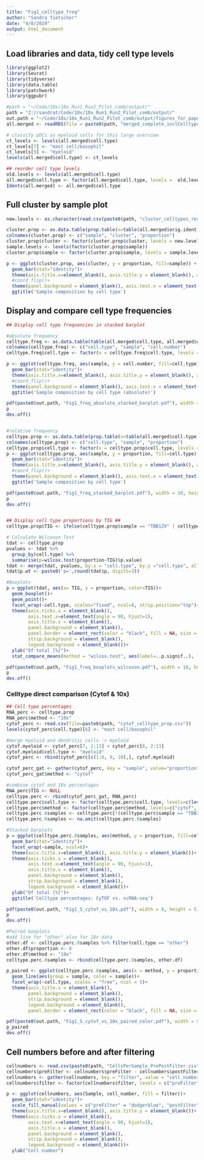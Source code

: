 ```yaml
---
title: "Fig1_celltype_freq"
author: "Sandra Tietscher"
date: "4/8/2020"
output: html_document
---
```


## Load libraries and data, tidy cell type levels

```r
library(ggplot2)
library(Seurat)
library(tidyverse)
library(data.table)
library(patchwork)
library(ggpubr)

#path = "~/Code/10x/10x_Run1_Run2_Pilot_comb/output/"
path = "Z://sandrat/Code/10x/10x_Run1_Run2_Pilot_comb/output/"
out.path = "~/Code/10x/10x_Run1_Run2_Pilot_comb/output/figures_for_paper/" 
all.merged <- readRDS(file = paste0(path, "merged_complete_inclCelltype.rds"))

# classify pDCs as myeloid cells for this large overview
ct_levels <- levels(all.merged$cell.type)
ct_levels[7] <- "mast cell/basophil"
ct_levels[9] <- "myeloid"
levels(all.merged$cell.type) <- ct_levels

## reorder cell type levels
old.levels <- levels(all.merged$cell.type)
all.merged$cell.type <- factor(all.merged$cell.type, levels =  old.levels[c(6,4,3,1,2,5,7,8)])
Idents(all.merged) <- all.merged$cell.type
```

## Full cluster by sample plot

```r
new.levels <- as.character(read.csv(paste0(path, "cluster_celltypes_res2_v2.csv"))[,1])

cluster.prop <- as.data.table(prop.table(x=table(all.merged$orig.ident,all.merged$SCT_snn_res.2), margin=2))
colnames(cluster.prop) <- c("sample", "cluster", "proportion")
cluster.prop$cluster <- factor(cluster.prop$cluster, levels = new.levels)
sample.levels <- levels(factor(cluster.prop$sample))
cluster.prop$sample <- factor(cluster.prop$sample, levels = sample.levels[c(1,5:9,14,2:4,10:13)])

p <- ggplot(cluster.prop, aes(cluster, y = proportion, fill=sample)) +
  geom_bar(stat="identity")+
  theme(axis.title.x=element_blank(), axis.title.y = element_blank(), axis.ticks.x = element_blank())+
  #coord_flip()+
  theme(panel.background = element_blank(), axis.text.x = element_text(angle = 90, hjust=1))+
  ggtitle('Sample composition by cell type')
```


## Display and compare cell type frequencies

```r
## Display cell type frequencies in stacked barplot

#absolute frequency
celltype.freq <- as.data.table(table(all.merged$cell.type, all.merged$orig.ident))
colnames(celltype.freq) <- c("cell.type", "sample", "cell.number")
celltype.freq$cell.type <- factor(x = celltype.freq$cell.type, levels = levels(all.merged$cell.type))

p <- ggplot(celltype.freq, aes(sample, y = cell.number, fill=cell.type)) +
  geom_bar(stat="identity")+
  theme(axis.title.x=element_blank(), axis.title.y = element_blank(), axis.ticks.x = element_blank())+
  #coord_flip()+
  theme(panel.background = element_blank(), axis.text.x = element_text(angle = 90, hjust=1))+
  ggtitle('Sample composition by cell type (absolute)')

pdf(paste0(out.path, "Fig1_freq_absolute_stacked_barplot.pdf"), width = 10, height = 4.2)
p
dev.off()


#relative frequency
celltype.prop <- as.data.table(prop.table(x=table(all.merged$cell.type, all.merged$orig.ident), margin=2))
colnames(celltype.prop) <- c("cell.type", "sample", "proportion")
celltype.prop$cell.type <- factor(x = celltype.prop$cell.type, levels = levels(all.merged$cell.type))
p <- ggplot(celltype.prop, aes(sample, y = proportion, fill=cell.type)) +
  geom_bar(stat="identity")+
  theme(axis.title.x=element_blank(), axis.title.y = element_blank(), axis.ticks.x = element_blank())+
  #coord_flip()+
  theme(panel.background = element_blank(), axis.text.x = element_text(angle = 90, hjust=1))+
  ggtitle('Sample composition by cell type')

pdf(paste0(out.path, "Fig1_freq_stacked_barplot.pdf"), width = 10, height = 4.2)
p
dev.off()


## Display cell type proportions by TIG ##
celltype.prop$TIG <- ifelse(celltype.prop$sample == "TBB129" | celltype.prop$sample  == "TBB171" | celltype.prop$sample  == "TBB111" | celltype.prop$sample == "TBB165" | celltype.prop$sample  == "TBB338" | celltype.prop$sample  == "TBB184" | celltype.prop$sample  == "TBB011", "TIG2", "TIG3")

# Calculate Wilcoxon Test
tdat <- celltype.prop
pvalues <- tdat %>% 
  group_by(cell.type) %>% 
  summarise(p=wilcox.test(proportion~TIG)$p.value)
tdat <- merge(tdat, pvalues, by.x = "cell.type", by.y ="cell.type", all.x = TRUE)
tdat$p.wt <- paste0('p=',round(tdat$p, digits=3))

#Boxplots 
p = ggplot(tdat, aes(x= TIG, y = proportion, color=TIG))+
  geom_boxplot()+
  geom_point()+
  facet_wrap(~cell.type, scales="fixed", ncol=8, strip.position="top")+
  theme(axis.ticks.x = element_blank(),
        axis.text.x=element_text(angle = 90, hjust=1),
        axis.title.x = element_blank(),
        panel.background = element_blank(),
        panel.border = element_rect(color = "black", fill = NA, size = 1),
        strip.background = element_blank(),
        legend.background = element_blank())+
  ylab("Of total [%]")+
  stat_compare_means(method = "wilcox.test", aes(label=..p.signif..), label.y = 0.6)

pdf(paste0(out.path, "Fig1_freq_boxplots_wilcoxon.pdf"), width = 10, height = 3)
p
dev.off()
```

### Celltype direct comparison (Cytof & 10x)

```r
## Cell type percentages
RNA_perc <- celltype.prop
RNA_perc$method <- "10x"
cytof_perc <- read.csv(file=paste0(path, "cytof_celltype_prop.csv"))
levels(cytof_perc$cell.type)[6] <- "mast cell/basophil"

#merge myeloid and dendritic cells -> myeloid
cytof.myeloid <- cytof_perc[7, 2:13] + cytof_perc[8, 2:13]
cytof.myeloid$cell.type <- "myeloid"
cytof_perc <- rbind(cytof_perc[c(1:6, 9, 10),], cytof.myeloid)

cytof_perc_gat <- gather(cytof_perc, key = "sample", value="proportion", "TBB075":"TBB212")
cytof_perc_gat$method <- "cytof"

#combine cytof and 10x percentages
RNA_perc$TIG <- NULL
celltype.perc <- rbind(cytof_perc_gat, RNA_perc)
celltype.perc$cell.type <- factor(celltype.perc$cell.type, levels=c(levels(all.merged$cell.type), "other"))
celltype.perc$method <- factor(celltype.perc$method, levels=c("cytof", "10x"))
celltype.perc.8samples <- celltype.perc[!(celltype.perc$sample == "TBB330" | celltype.perc$sample == "TBB338"),]
celltype.perc.8samples <- na.omit(celltype.perc.8samples)

#Stacked barplots
p = ggplot(celltype.perc.8samples, aes(method, y = proportion, fill=cell.type)) +
  geom_bar(stat="identity")+
  facet_wrap(~sample, ncol=6)+
  theme(axis.title.x=element_blank(), axis.title.y = element_blank())+
  theme(axis.ticks.x = element_blank(),
        axis.text.x=element_text(angle = 90, hjust=1),
        axis.title.x = element_blank(),
        panel.background = element_blank(),
        strip.background = element_blank(),
        legend.background = element_blank())+
  ylab("Of total [%]")+
  ggtitle('Celltype percentages: CyTOF vs. scRNA-seq')

pdf(paste0(out.path, "Fig1_S_cytof_vs_10x.pdf"), width = 8, height = 5)
p
dev.off()

#Paired boxplots
#add line for "other" also for 10x data
other.df <- celltype.perc.8samples %>% filter(cell.type == "other")
other.df$proportion <- 0
other.df$method <- "10x"
celltype.perc.8samples <- rbind(celltype.perc.8samples, other.df)

p_paired <- ggplot(celltype.perc.8samples, aes(x = method, y = proportion)) +
  geom_line(aes(group = sample, color = sample))+
  facet_wrap(~cell.type, scales = "free", ncol = 5)+
  theme(axis.title.x = element_blank(),
        panel.background = element_blank(),
        strip.background = element_blank(),
        legend.background = element_blank(),
        panel.border = element_rect(color = "black", fill = NA, size = 1))

pdf(paste0(out.path, "Fig1_S_cytof_vs_10x_paired_color.pdf"), width = 9, height = 4)
p_paired
dev.off()
```

## Cell numbers before and after filtering

```r
cellnumbers <- read.csv(paste0(path, "CellsPerSample_PrePostFilter.csv"))[-15,-4]
cellnumbers$preFilter <- cellnumbers$preFilter - cellnumbers$postFilter
cellnumbers <- gather(cellnumbers, key = "filter", value = "cell_number", 2:3)
cellnumbers$filter <- factor(cellnumbers$filter, levels = c("preFilter", "postFilter"))

p <- ggplot(cellnumbers, aes(Sample, cell_number, fill = filter))+
  geom_bar(stat="identity")+
  scale_fill_manual(values = c("preFilter" = "dodgerblue", "postFilter" = "green4"))+
  theme(axis.title.x=element_blank(), axis.title.y = element_blank())+
  theme(axis.ticks.x = element_blank(),
        axis.text.x=element_text(angle = 90, hjust=1),
        axis.title.x = element_blank(),
        panel.background = element_blank(),
        strip.background = element_blank(),
        legend.background = element_blank())+
  ylab("Cell number")
```

